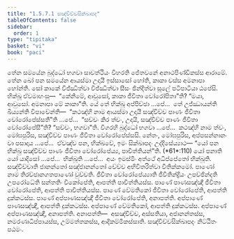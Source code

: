 ```yaml
---
title: "1.5.7.1 සඤ්චිච්චසික්ඛාපද"
tableOfContents: false
sidebar:
  order: 1
type: "tipitaka"
basket: "vi"
book: "paci"
---
```



<DynamicBreadcrumb />

<Division number="382" book="paci">

<Paragraph number="1171" book="paci">
තේන සමයේන බුද්ධෝ භගවා සාවත්ථියං විහරති ජේතවනේ අනාථපිණ්ඩිකස්ස ආරාමේ. තේන ඛෝ පන සමයේන ආයස්මා උදායී ඉස්සාසෝ හෝති, කාකා චස්ස අමනාපා හෝන්ති. සෝ කාකේ විජ්ඣිත්වා විජ්ඣිත්වා සීසං ඡින්දිත්වා සූලේ පටිපාටියා ඨපේසි. භික්ඛූ ඒවමාහංසු—  “කේනිමේ, ආවුසෝ, කාකා ජීවිතා වෝරෝපිතා”ති? “මයා, ආවුසෝ. අමනාපා මේ කාකා”ති.
</Paragraph>

<Paragraph number="1172" book="paci">
යේ තේ භික්ඛූ අප්පිච්ඡා …පේ…  තේ උජ්ඣායන්ති ඛිය්‍යන්ති විපාචේන්ති—  “කථඤ්හි නාම ආයස්මා උදායී සඤ්චිච්ච පාණං ජීවිතා වෝරෝපේස්සතී”ති …පේ…  “සච්චං කිර ත්වං, උදායි, සඤ්චිච්ච පාණං ජීවිතා වෝරෝපේසී”ති? “සච්චං, භගවා”ති. විගරහි බුද්ධෝ භගවා …පේ…  කථඤ්හි නාම ත්වං, මෝඝපුරිස, සඤ්චිච්ච පාණං ජීවිතා වෝරෝපේස්සසි. නේතං, මෝඝපුරිස, අප්පසන්නානං වා පසාදාය …පේ…  ඒවඤ්ච පන, භික්ඛවේ, ඉමං සික්ඛාපදං උද්දිසේය්‍යාථ—
</Paragraph>

</Division>
<Division number="383" book="paci">

<Paragraph number="1173" book="paci">
<Emphasis>“යෝ පන භික්ඛු සඤ්චිච්ච පාණං ජීවිතා වෝරෝපේය්‍ය, පාචිත්තියන්”</Emphasis>ති. (*61*:<Emphasis>110</Emphasis>)
</Paragraph>

</Division>
<Division number="384" book="paci">

<Paragraph number="1174" book="paci">
<Emphasis>යෝ පනා</Emphasis>ති යෝ යාදිසෝ …පේ…  <Emphasis>භික්ඛූ</Emphasis>ති …පේ…  අයං ඉමස්මිං අත්ථේ අධිප්පේතෝ භික්ඛූති.
</Paragraph>

<Paragraph number="1175" book="paci">
<Emphasis>සඤ්චිච්චා</Emphasis>ති ජානන්තෝ සඤ්ජානන්තෝ චේච්ච අභිවිතරිත්වා වීතික්කමෝ.
</Paragraph>

<Paragraph number="1176" book="paci">
<Emphasis>පාණෝ</Emphasis> නාම තිරච්ඡානගතපාණෝ වුච්චති.
</Paragraph>

<Paragraph number="1177" book="paci">
<Emphasis>ජීවිතා වෝරෝපේය්‍යා</Emphasis>ති ජීවිතින්ද්‍රියං උපච්ඡින්දති උපරෝධේති සන්තතිං විකෝපේති, ආපත්ති පාචිත්තියස්ස.
</Paragraph>

</Division>
<Division number="385" book="paci">

<Paragraph number="1178" book="paci">
පාණේ පාණසඤ්ඤී ජීවිතා වෝරෝපේති, ආපත්ති පාචිත්තියස්ස. පාණේ වේමතිකෝ ජීවිතා වෝරෝපේති, ආපත්ති දුක්කටස්ස. පාණේ අප්පාණසඤ්ඤී ජීවිතා වෝරෝපේති, අනාපත්ති. අප්පාණේ පාණසඤ්ඤී, ආපත්ති දුක්කටස්ස. අප්පාණේ වේමතිකෝ, ආපත්ති දුක්කටස්ස. අප්පාණේ අප්පාණසඤ්ඤී, අනාපත්ති.
</Paragraph>

</Division>
<Division number="386" book="paci">

<Paragraph number="1179" book="paci">
අනාපත්ති—  අසඤ්චිච්ච, අස්සතියා, අජානන්තස්ස, නමරණාධිප්පායස්ස, උම්මත්තකස්ස, ආදිකම්මිකස්සාති.

</Paragraph>
</Division>

<Paragraph number="1180" type="center" book="paci">
සඤ්චිච්චසික්ඛාපදං නිට්ඨිතං පඨමං.
</Paragraph>